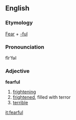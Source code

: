 ==English==
=== Etymology ===
[[Fear]] + [[-ful]]

=== Pronounciation ===
fîr'fəl

=== Adjective ===
'''fearful'''
#[[frightening]]
#[[frightened]], filled with terror
#[[terrible]]

[[it:fearful]]